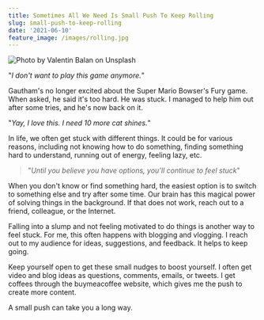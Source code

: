 ```yaml
---
title: Sometimes All We Need Is Small Push To Keep Rolling
slug: small-push-to-keep-rolling
date: '2021-06-10'
feature_image: /images/rolling.jpg
---
```

![Photo by Valentin Balan on Unsplash](/images/rolling.jpg)

"_I don't want to play this game anymore._"

Gautham's no longer excited about the Super Mario Bowser's Fury game. When asked, he said it's too hard. He was stuck. I managed to help him out after some tries, and he's now back on it.

"_Yay, I love this. I need 10 more cat shines._"

In life, we often get stuck with different things. It could be for various reasons, including not knowing how to do something, finding something hard to understand, running out of energy, feeling lazy, etc.

> "_Until you believe you have options, you’ll continue to feel stuck_"

When you don't know or find something hard, the easiest option is to switch to something else and try after some time. Our brain has this magical power of solving things in the background. If that does not work, reach out to a friend, colleague, or the Internet.

Falling into a slump and not feeling motivated to do things is another way to feel stuck. For me, this often happens with blogging and vlogging. I reach out to my audience for ideas, suggestions, and feedback. It helps to keep going.

Keep yourself open to get these small nudges to boost yourself. I often get video and blog ideas as questions, comments, emails, or tweets. I get coffees through the buymeacoffee website, which gives me the push to create more content.

A small push can take you a long way.
